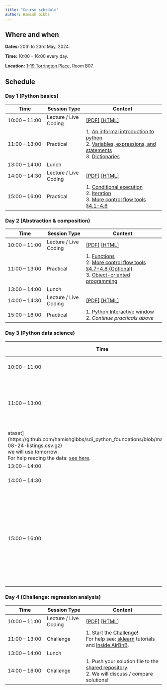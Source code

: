 ```yaml
---
title: "Course schedule"
author: Hamish Gibbs
---
```


## Where and when

**Dates:** 20th to 23rd May, 2024. 

**Time:** 10:00 – 16:00 every day.

**Location:** [1-19 Torrington Place](https://maps.app.goo.gl/u9iX38uM1TyYpn3E9), Room B07.

## Schedule

### Day 1 (Python basics)

| Time | Session Type | Content |
|-|-|--|
| 10:00 – 11:00 | Lecture / Live Coding | [[PDF]](./slides/slides_introduction.pdf) [[HTML]](./slides/slides_introduction.qmd) |
| 11:00 – 13:00 | Practical | 1. [An informal introduction to python](https://docs.python.org/3/tutorial/introduction.html#first-steps-towards-programming) <br> 2. [Variables, expressions, and statements](https://www.py4e.com/html3/02-variables) <br> 3. [Dictionaries](https://www.py4e.com/html3/09-dictionaries) |
| 13:00 – 14:00 | Lunch | 
| 14:00 – 14:30 | Lecture / Live Coding | [[PDF]](./slides/slides_control_logic.pdf) [[HTML]](./slides/slides_control_logic.qmd) |
| 15:00 – 16:00 | Practical | 1. [Conditional execution](https://www.py4e.com/html3/03-conditional) <br> 2. [Iteration](https://www.py4e.com/html3/05-iterations) <br> 3. [More control flow tools §4.1-4.6](https://docs.python.org/3/tutorial/controlflow.html)

### Day 2 (Abstraction & composition)

| Time | Session Type | Content |
|-|-|--|
| 10:00 – 11:00 | Lecture / Live Coding | [[PDF]](./slides/slides_abstraction_and_composition.pdf) [[HTML]](./slides/slides_abstraction_and_composition.qmd) |
| 11:00 – 13:00 | Practical | 1. [Functions](https://www.py4e.com/html3/04-functions) <br> 2. [More control flow tools §4.7-4.8 (Optional)](https://docs.python.org/3/tutorial/controlflow.html) <br> 3. [Object-oriented programming](https://www.py4e.com/html3/14-objects)|
| 13:00 – 14:00 | Lunch | 
| 14:00 – 14:30 | Lecture / Live Coding | [[PDF]](./slides/slides_vscode_python.pdf) [[HTML]](./slides/slides_vscode_python.qmd) |
| 15:00 – 16:00 | Practical | 1. [Python Interactive window](https://code.visualstudio.com/docs/python/jupyter-support-py) <br> 2. *Continue practicals above* |

### Day 3 (Python data science)

| Time | Session Type | Content |
|-|-|--|
| 10:00 – 11:00 | Lecture / Live Coding | [[PDF]](./slides/slides_python_data_science.pdf) [[HTML]](./slides/slides_python_data_science.qmd) |
| 11:00 – 13:00 | Practical | 1. [10 minutes to pandas](https://pandas.pydata.org/docs/user_guide/10min.html) <br> 2. [Chart visualization](https://pandas.pydata.org/docs/user_guide/visualization.html) <br> 3. Start working with the [d
ataset](https://github.com/hamishgibbs/sdi_python_foundations/blob/main/data/2020-08-24-listings.csv.gz) <br> we will use tomorrow. <br> For help reading the data: [see here](https://pandas.pydata.org/docs/user_guide/io.html). |
| 13:00 – 14:00 | Lunch | 
| 14:00 – 14:30 | Lecture / Live Coding | [[PDF]](./slides/slides_collaboration.pdf) [[HTML]](./slides/slides_collaboration.qmd) |
| 15:00 – 16:00 | Practical | 1. Setup [GitHub](https://github.com/) <br> 2. [Create a GitHub repository](https://docs.github.com/en/repositories/creating-and-managing-repositories/creating-a-new-repository) <br> 3. Commit your code ([Add](https://github.com/git-guides/git-add), [Commit](https://github.com/git-guides/git-commit)). <br> 4. Push your code to your repository ([Remote](https://github.com/git-guides/git-remote), [Push](https://github.com/git-guides/git-push)) |

### Day 4 (Challenge: regression analysis)

| Time | Session Type | Content |
|-|-|--|
| 10:00 – 11:00 | Lecture / Live Coding | [[PDF]](./slides/slides_regression.pdf) [[HTML]](./slides/slides_regression.qmd) |
| 11:00 – 13:00 | Challenge | 1. Start the [Challenge](./challenge.qmd)! <br> For help see: [sklearn](https://scikit-learn.org/stable/tutorial/index.html) tutorials and [Inside AirBnB](https://insideairbnb.com/). |
| 13:00 – 14:00 | Lunch | 
| 14:00 – 16:00 | Challenge | 1. Push your solution file to the [shared repository](https://github.com/hamishgibbs/sdi_python_foundations_2024). <br> 2. We will discuss / compare solutions! |